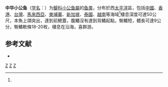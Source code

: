 {{Speciesbox
| status = LC
| status_system = IUCN3.1
| taxon= Stolephorus chinensis
| authority = [[阿尔伯特·甘瑟|Günther]], 1880<ref name='id5371'>{{cite web| url =http://www.bioinfo.cn/db05/BjdwSpecies.php?action=view&id=5371| title =中华小公鱼| work =中国动物物种编目数据库| publisher =中国科学院微生物研究所| author =中国科学院动物研究所| accessdate =2009-04-11| deadurl =yes| archiveurl =https://web.archive.org/web/20160305070209/http://www.bioinfo.cn/db05/BjdwSpecies.php?action=view&id=5371| archivedate =2016-03-05}}</ref>
}}

'''中华小公鱼'''（[[学名|学名]]：{{lang|la|''Stolephorus chinensis''}}）为[[鳀科|鳀科]][[小公鱼屬|小公鱼屬]]的[[鱼类|鱼类]]，分布於西[[太平洋|太平洋]]區，包括[[中國|中國]]、[[香港|香港]]、[[台灣|台灣]]、[[馬來西亞|馬來西亞]]、[[柬埔寨|柬埔寨]]、[[新加坡|新加坡]]、[[泰國|泰國]]、[[越南|越南]]等海域<ref name='id5371'/>棲息深度可達50公尺，本魚上頜突出，達到前鰓蓋，腹鰭沒有達到背鰭起點，臀鰭短，體長可達9公分，臀鰭軟條18-20枚，棲息在沿海，喜群游。

== 参考文献 ==
{{reflist}}
*{{FishBase_species|genus=Stolephorus|species=chinensis|year=2012|month=6}}

{{taxonbar}}

[[Category:侧带小公鱼属|Z]]
[[Category:_1880年描述的鱼类|Z]]
[[Category:太平洋鱼类|Z]]